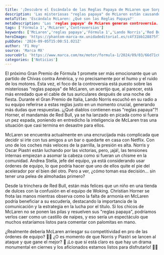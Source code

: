 ```yaml
---
title: '¡Descubre el Escándalo de las Reglas Papaya de McLaren que Sorprende a Todos!'
description: 'Las misteriosas "reglas papaya" de McLaren están causando revuelo en la Fórmula 1. Descubre cómo este drama podría cambiar el rumbo del equipo y su rivalidad con Red Bull.'
metaTitle: 'Escándalo McLaren: ¿Qué son las Reglas Papaya?'
metaDescription: 'Las 'reglas papaya' de McLaren generan controversia. ¿Beneficiarán a Red Bull? Descúbrelo aquí.'
tags: ['Fórmula 1','McLaren','Controversias']
keywords: ['McLaren','reglas papaya','Fórmula 1','Lando Norris','Red Bull']
heroImage: 'https://phantom-marca-mx.unidadeditorial.es/c4f31bb128875f7149baae54592270ce/resize/600/mx/assets/multimedia/imagenes/2024/09/03/17253733847201.jpg'
pubDate: '2024-09-05T15:00:51.021Z'
author: 'F1 Hoy'
source: 'Marca MX'
sourceUrl: 'https://www.marca.com/mx/motor/formula-1/2024/09/03/66d71c0422601d927a8b456d.html'
categories: ['Noticias']
---
```

El próximo Gran Premio de Fórmula 1 promete ser más emocionante que un partido de Chivas contra América, y no precisamente por el humo y el ruido de los motores. Esta vez, el foco de la controversia está puesto sobre las misteriosas "reglas papaya" de McLaren, un acertijo que, al parecer, está más enredado que el cable de tus auriculares después de una noche de fiesta. Durante el Gran Premio de Italia, Lando Norris escuchó en su radio a su equipo referirse a estas reglas justo en un momento crucial, generando más dudas que respuestas. ¡¿Qué diablos contienen esas "reglas papaya"?! Horner, el mandamás de Red Bull, ya se ha lanzado en picada como si fuera un pez espada, poniendo en entredicho la inteligencia de McLaren tras una situación que casi termina en desastre para ellos.

McLaren se encuentra actualmente en una encrucijada más complicada que decidir si irte con tus amigos a un bar o quedarte en casa con Netflix. Con uno de los coches más veloces de la parrilla, la presión es alta. Norris y Oscar Piastri están luchando por las victorias, pero, ¡ajá!, las tensiones internas empiezan a asomar la cabeza como si fueran un chisme en la comunidad. Andrea Stella, jefe del equipo, ya está considerando usar órdenes de equipo, lo que podría hacer que uno de ellos quite el pie del acelerador por el bien del otro. Pero a ver, ¿cómo toman esa decisión... sin tener una pelea de almohadas primero?

Desde la trinchera de Red Bull, están más felices que un niño en una tienda de dulces con la confusión en el equipo de Woking. Christian Horner se frota las manos mientras observa como la falta de armonía en McLaren podría beneficiar a su escudería, destacando la importancia de la comunicación y la estrategia en la lucha por el título. Si los chicos de McLaren no se ponen las pilas y resuelven sus "reglas papaya", podríamos verlos caer como un castillo de naipes, y eso sería un espectáculo que muchos estaríamos listos para comentar con palomitas en mano.

¿Realmente debería McLaren arriesgar su competitividad en pro de las órdenes de equipo? 😵‍💫 ¿O es momento de que Norris y Piastri se lancen al ataque y que gane el mejor? 🤔 ¡Lo que sí está claro es que hay un drama monumental en ciernes y los aficionados estamos listos para disfrutarlo! 🏁🍿


